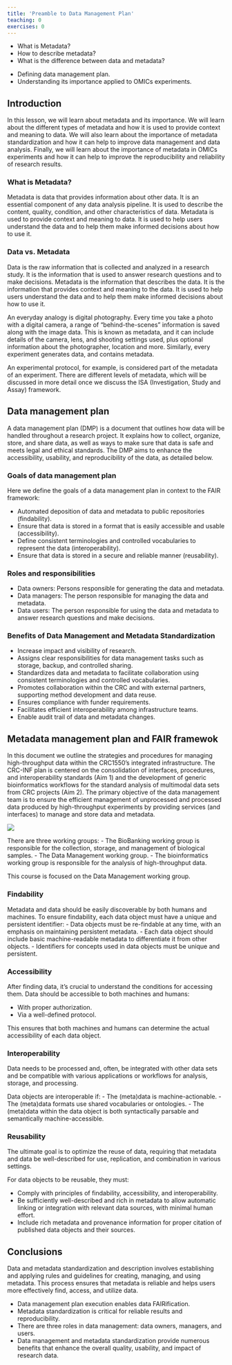 ```yaml
---
title: 'Preamble to Data Management Plan'
teaching: 0
exercises: 0
---
```


:::::::::::::::::::::::::::::::::::::: questions 

- What is Metadata? 
- How to describe metadata?
- What is the difference between data and metadata?

::::::::::::::::::::::::::::::::::::::::::::::::

::::::::::::::::::::::::::::::::::::: objectives

- Defining data management plan.
- Understanding its importance applied to OMICs experiments.

::::::::::::::::::::::::::::::::::::::::::::::::

## Introduction

In this lesson, we will learn about metadata and its importance. We will learn about the different types of metadata and how it is used to provide context and meaning to data. We will also learn about the importance of metadata standardization and how it can help to improve data management and data analysis. Finally, we will learn about the importance of metadata in OMICs experiments and how it can help to improve the reproducibility and reliability of research results.

### What is Metadata?

Metadata is data that provides information about other data. It is an essential component of any data analysis pipeline. It is used to describe the content, quality, condition, and other characteristics of data. Metadata is used to provide context and meaning to data. It is used to help users understand the data and to help them make informed decisions about how to use it.

### Data vs. Metadata

Data is the raw information that is collected and analyzed in a research study. It is the information that is used to answer research questions and to make decisions. Metadata is the information that describes the data. It is the information that provides context and meaning to the data. It is used to help users understand the data and to help them make informed decisions about how to use it.

An everyday analogy is digital photography. Every time you take a photo with a digital camera, a range of “behind-the-scenes” information is saved along with the image data. This is known as metadata, and it can include details of the camera, lens, and shooting settings used, plus optional information about the photographer, location and more. Similarly, every experiment generates data, and contains metadata.

An experimental protocol, for example, is considered part of the metadata of an experiment. There are different levels of metadata, which will be discussed in more detail once we discuss the ISA (Investigation, Study and Assay) framework.

## Data management plan

A data management plan (DMP) is a document that outlines how data will be handled throughout a research project. It explains how to collect, organize, store, and share data, as well as ways to make sure that data is safe and meets legal and ethical standards. The DMP aims to enhance the accessibility, usability, and reproducibility of the data, as detailed below.

### Goals of data management plan

Here we define the goals of a data management plan in context to the FAIR framework:

 - Automated deposition of data and metadata to public repositories (findability).
 - Ensure that data is stored in a format that is easily accessible and usable (accessibility).
 - Define consistent terminologies and controlled vocabularies to represent the data (interoperability).
 - Ensure that data is stored in a secure and reliable manner (reusability).

### Roles and responsibilities

 - Data owners: Persons responsible for generating the data and metadata.
 - Data managers: The person responsible for managing the data and metadata.
 <!-- - Data stewards: The person responsible for ensuring that the data and metadata are accurate and reliable. -->
 - Data users: The person responsible for using the data and metadata to answer research questions and make decisions.

### Benefits of Data Management and Metadata Standardization

- Increase impact and visibility of research.
- Assigns clear responsibilities for data management tasks such as storage, backup, and controlled sharing.
- Standardizes data and metadata to facilitate collaboration using consistent terminologies and controlled vocabularies.
- Promotes collaboration within the CRC and with external partners, supporting method development and data reuse.
- Ensures compliance with funder requirements.
- Facilitates efficient interoperability among infrastructure teams.
- Enable audit trail of data and metadata changes.

## Metadata management plan and FAIR framewok

In this document we outline the strategies and procedures for managing high-throughput data within the CRC1550's integrated infrastructure. The CRC-INF plan is centered on the consolidation of interfaces, procedures, and interoperability standards (Aim 1) and the development of generic bioinformatics workflows for the standard analysis of multimodal data sets from CRC projects (Aim 2). The primary objective of the data management team is to ensure the efficient management of unprocessed and processed data produced by high-throughput experiments by providing services (and interfaces) to manage and store data and metadata.

![](https://lh7-us.googleusercontent.com/HIZrk0S_WDLJXpKYFcl6BfZY5or_grINIHr6JNW_5mZmpb3xLxy6_aQEcPiEAmGwL_pS6LpaJ9aPpHUEbDZ-DSDUpPtE_cciZNdvwZGSsqYUJ9br8Bzr_bacQ2UdG1-WFKlsMBUu9LBpergxc4EtppU)

There are three working groups:
- The BioBanking working group is responsible for the collection, storage, and management of biological samples.
- The Data Management working group.
- The bioinformatics working group is responsible for the analysis of high-throughput data.

This course is focused on the Data Management working group.

### Findability

Metadata and data should be easily discoverable by both humans and machines. To ensure findability, each data object must have a unique and persistent identifier:
- Data objects must be re-findable at any time, with an emphasis on maintaining persistent metadata.
- Each data object should include basic machine-readable metadata to differentiate it from other objects.
- Identifiers for concepts used in data objects must be unique and persistent.

### Accessibility

After finding data, it's crucial to understand the conditions for accessing them. Data should be accessible to both machines and humans:

- With proper authorization.
- Via a well-defined protocol.

This ensures that both machines and humans can determine the actual accessibility of each data object. 

### Interoperability

Data needs to be processed and, often, be integrated with other data sets and be compatible with various applications or workflows for analysis, storage, and processing.

Data objects are interoperable if:
- The (meta)data is machine-actionable.
- The (meta)data formats use shared vocabularies or ontologies.
- The (meta)data within the data object is both syntactically parsable and semantically machine-accessible.

### Reusability

The ultimate goal is to optimize the reuse of data, requiring that metadata and data be well-described for use, replication, and combination in various settings.

For data objects to be reusable, they must:

- Comply with principles of findability, accessibility, and interoperability.
- Be sufficiently well-described and rich in metadata to allow automatic linking or integration with relevant data sources, with minimal human effort.
- Include rich metadata and provenance information for proper citation of published data objects and their sources.

## Conclusions

Data and metadata standardization and description involves establishing and applying rules and guidelines for creating, managing, and using metadata. This process ensures that metadata is reliable and helps users more effectively find, access, and utilize data.

:::::: keypoints
 - Data management plan execution enables data FAIRification.
 - Metadata standardization is critical for reliable results and reproducibility.
 - There are three roles in data management: data owners, managers, and users.
 - Data management and metadata standardization provide numerous benefits that enhance the overall quality, usability, and impact of research data.
::::::
